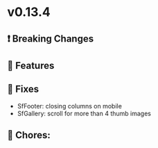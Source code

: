 
<Meta title="Releases/v0.13.x - Latest/v0.13.4 - Latest/Change log" />

# v0.13.4

## ❗ Breaking Changes


## 🚀 Features


## 🐛 Fixes

- SfFooter: closing columns on mobile
- SfGallery: scroll for more than 4 thumb images

## 🧹 Chores:
